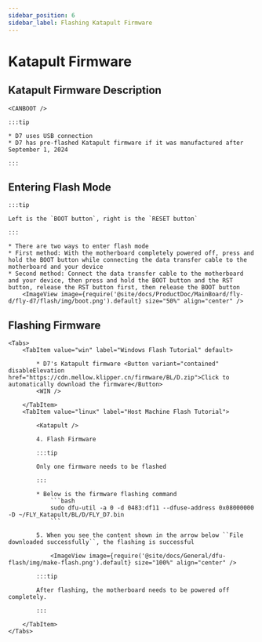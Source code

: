 ```yaml
---
sidebar_position: 6
sidebar_label: Flashing Katapult Firmware
---
```






# Katapult Firmware

## Katapult Firmware Description

    <CANBOOT />

    :::tip

    * D7 uses USB connection
    * D7 has pre-flashed Katapult firmware if it was manufactured after September 1, 2024

    :::

## Entering Flash Mode

    :::tip

    Left is the `BOOT button`, right is the `RESET button`

    :::

    * There are two ways to enter flash mode
    * First method: With the motherboard completely powered off, press and hold the BOOT button while connecting the data transfer cable to the motherboard and your device
    * Second method: Connect the data transfer cable to the motherboard and your device, then press and hold the BOOT button and the RST button, release the RST button first, then release the BOOT button
        <ImageView image={require('@site/docs/ProductDoc/MainBoard/fly-d/fly-d7/flash/img/boot.png').default} size="50%" align="center" />

## Flashing Firmware
    <Tabs>
        <TabItem value="win" label="Windows Flash Tutorial" default>

            * D7's Katapult firmware <Button variant="contained" disableElevation href="https://cdn.mellow.klipper.cn/firmware/BL/D.zip">Click to automatically download the firmware</Button>
            <WIN />

        </TabItem>
        <TabItem value="linux" label="Host Machine Flash Tutorial">

            <Katapult />

            4. Flash Firmware

            :::tip

            Only one firmware needs to be flashed

            :::

            * Below is the firmware flashing command
                ```bash
                sudo dfu-util -a 0 -d 0483:df11 --dfuse-address 0x08000000 -D ~/FLY_Katapult/BL/D/FLY_D7.bin
                ```

            5. When you see the content shown in the arrow below ``File downloaded successfully``, the flashing is successful

                <ImageView image={require('@site/docs/General/dfu-flash/img/make-flash.png').default} size="100%" align="center" />

            :::tip

            After flashing, the motherboard needs to be powered off completely.

            :::

        </TabItem>
    </Tabs>